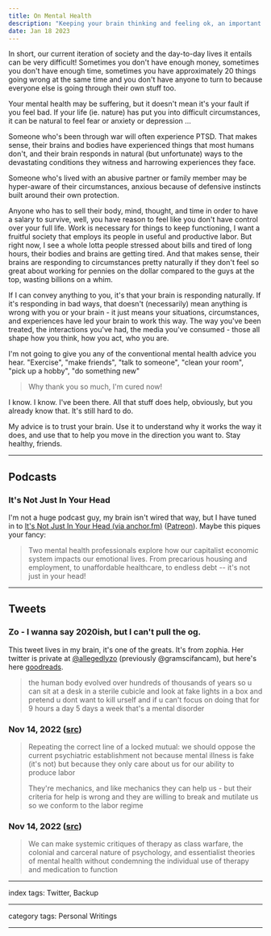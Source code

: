 ```yaml
---
title: On Mental Health
description: "Keeping your brain thinking and feeling ok, an important one!"
date: Jan 18 2023
---
```


In short, our current iteration of society and the day-to-day lives it entails can be very difficult! Sometimes you don't have enough money, sometimes you don't have enough time, sometimes you have approximately 20 things going wrong at the same time and you don't have anyone to turn to because everyone else is going through their own stuff too.

Your mental health may be suffering, but it doesn't mean it's your fault if you feel bad. If your life (ie. nature) has put you into difficult circumstances, it can be natural to feel fear or anxiety or depression ...

Someone who's been through war will often experience PTSD. That makes sense, their brains and bodies have experienced things that most humans don't, and their brain responds in natural (but unfortunate) ways to the devastating conditions they witness and harrowing experiences they face.

Someone who's lived with an abusive partner or family member may be hyper-aware of their circumstances, anxious because of defensive instincts built around their own protection.

Anyone who has to sell their body, mind, thought, and time in order to have a salary to survive, well, you have reason to feel like you don't have control over your full life. Work is necessary for things to keep functioning, I want a fruitful society that employs its people in useful and productive labor. But right now, I see a whole lotta people stressed about bills and tired of long hours, their bodies and brains are getting tired. And that makes sense, their brains are responding to circumstances pretty naturally if they don't feel so great about working for pennies on the dollar compared to the guys at the top, wasting billions on a whim.

If I can convey anything to you, it's that your brain is responding naturally. If it's responding in bad ways, that doesn't (necessarily) mean anything is wrong with you or your brain - it just means your situations, circumstances, and experiences have led your brain to work this way. The way you've been treated, the interactions you've had, the media you've consumed - those all shape how you think, how you act, who you are.

I'm not going to give you any of the conventional mental health advice you hear. "Exercise", "make friends", "talk to someone", "clean your room", "pick up a hobby", "do something new"

> Why thank you so much, I'm cured now!

I know. I know. I've been there. All that stuff does help, obviously, but you already know that. It's still hard to do.

My advice is to trust your brain. Use it to understand why it works the way it does, and use that to help you move in the direction you want to. Stay healthy, friends.

---

## Podcasts

### It's Not Just In Your Head

I'm not a huge podcast guy, my brain isn't wired that way, but I have tuned in to [It's Not Just In Your Head (via anchor.fm)](https://anchor.fm/itsnotjustinyourhead) ([Patreon](https://www.patreon.com/itsnotjustinyourhead)). Maybe this piques your fancy:

> Two mental health professionals explore how our capitalist economic system impacts our emotional lives. From precarious housing and employment, to unaffordable healthcare, to endless debt -- it's not just in your head!

---

## Tweets

### Zo - I wanna say 2020ish, but I can't pull the og.

This tweet lives in my brain, it's one of the greats. It's from zophia. Her twitter is private at [@allegedlyzo](https://twitter.com/allegedlyzo) (previously @gramscifancam), but here's here [goodreads](https://www.goodreads.com/user/show/121320255-zophia).

> the human body evolved over hundreds of thousands of years so u can sit at a desk in a sterile cubicle and look at fake lights in a box and pretend u dont want to kill urself and if u can't focus on doing that for 9 hours a day 5 days a week that's a mental disorder

### Nov 14, 2022 ([src](https://twitter.com/primarycatdad/status/1592175041915092992))

> Repeating the correct line of a locked mutual: we should oppose the current psychiatric establishment not because mental illness is fake (it's not) but because they only care about us for our ability to produce labor
>
> They're mechanics, and like mechanics they can help us - but their criteria for help is wrong and they are willing to break and mutilate us so we conform to the labor regime

### Nov 14, 2022 ([src](https://twitter.com/DiachronicDio/status/1592144277970513920))

> We can make systemic critiques of therapy as class warfare, the colonial and carceral nature of psychology, and essentialist theories of mental health without condemning the individual use of therapy and medication to function

---

index tags: Twitter, Backup

---

category tags: Personal Writings

---
